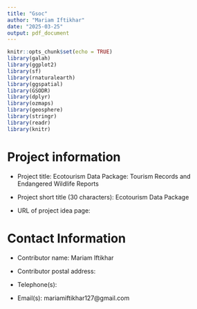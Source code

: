 ```yaml
---
title: "Gsoc"
author: "Mariam Iftikhar"
date: "2025-03-25"
output: pdf_document
---
```

```r
knitr::opts_chunk$set(echo = TRUE)
library(galah)
library(ggplot2)
library(sf)
library(rnaturalearth)
library(ggspatial)
library(GSODR)
library(dplyr)
library(ozmaps)
library(geosphere)
library(stringr)
library(readr)
library(knitr)

```


\newpage

# Project information

* Project title: Ecotourism Data Package: Tourism Records and Endangered Wildlife Reports

* Project short title (30 characters): Ecotourism Data Package

* URL of project idea page: 

# Contact Information

* Contributor name: Mariam Iftikhar

* Contributor postal address: 

* Telephone(s): 

* Email(s): mariamiftikhar127@gmail.com
